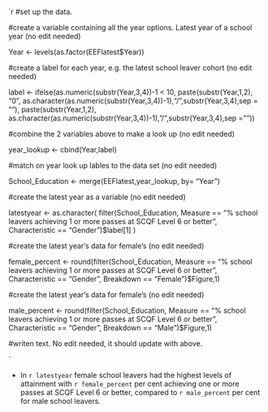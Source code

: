


`r 
#set up the data.


#create a variable containing all the year options. Latest year of a school year (no edit needed)

Year <- levels(as.factor(EEFlatest$Year))

#create a label for each year, e.g. the latest school leaver cohort (no edit needed)

label <- ifelse(as.numeric(substr(Year,3,4))-1 < 10, paste(substr(Year,1,2), "0", as.character(as.numeric(substr(Year,3,4))-1),"/",substr(Year,3,4),sep = ""),
      paste(substr(Year,1,2), as.character(as.numeric(substr(Year,3,4))-1),"/",substr(Year,3,4),sep = ""))

#combine the 2 variables above to make a look up (no edit needed)

year_lookup <- cbind(Year,label)

#match on year look up lables to the data set (no edit needed)

School_Education <- merge(EEFlatest,year_lookup, by= "Year")

#create the latest year as a variable (no edit needed)

latestyear <- as.character( filter(School_Education, Measure == "% school leavers achieving 1 or more passes at SCQF Level 6 or better",
                            Characteristic == "Gender")$label[1] )

#create the latest year's data for female's (no edit needed)

female_percent <- round(filter(School_Education, Measure == "% school leavers achieving 1 or more passes at SCQF Level 6 or better",
                               Characteristic == "Gender", Breakdown == "Female")$Figure,1)

#create the latest year's data for female's (no edit needed)

male_percent <- round(filter(School_Education, Measure == "% school leavers achieving 1 or more passes at SCQF Level 6 or better",
                                      Characteristic == "Gender", Breakdown == "Male")$Figure,1)

#writen text. No edit needed, it should update with above.

`

* In `r latestyear` female school leavers had the highest levels of attainment with 
      `r female_percent` per cent achieving one or more passes at SCQF Level 6 or better, compared to 
      `r male_percent` per cent for male school leavers.
